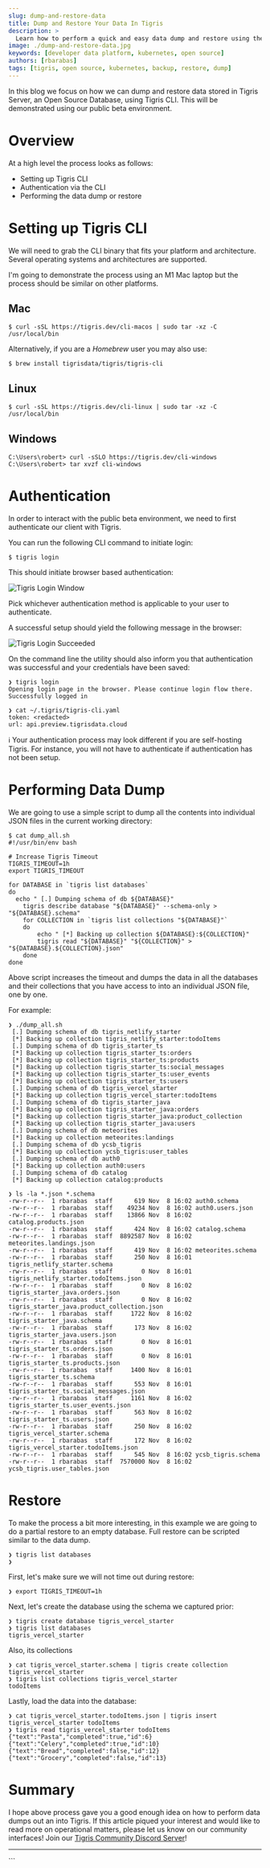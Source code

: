 ```yaml
---
slug: dump-and-restore-data
title: Dump and Restore Your Data In Tigris
description: >
  Learn how to perform a quick and easy data dump and restore using the Tigris CLI
image: ./dump-and-restore-data.jpg
keywords: [developer data platform, kubernetes, open source]
authors: [rbarabas]
tags: [tigris, open source, kubernetes, backup, restore, dump]
---
```


In this blog we focus on how we can dump and restore data stored in Tigris Server, an Open Source Database, using Tigris CLI. This will
be demonstrated using our public beta environment.

# Overview

At a high level the process looks as follows:

- Setting up Tigris CLI
- Authentication via the CLI
- Performing the data dump or restore

# Setting up Tigris CLI

We will need to grab the CLI binary that fits your platform and architecture. Several operating systems and architectures are supported.

I'm going to demonstrate the process using an M1 Mac laptop but the process should be similar on other platforms.

## Mac

```shell
$ curl -sSL https://tigris.dev/cli-macos | sudo tar -xz -C /usr/local/bin
```

Alternatively, if you are a _Homebrew_ user you may also use:

```shell
$ brew install tigrisdata/tigris/tigris-cli
```

## Linux

```shell
$ curl -sSL https://tigris.dev/cli-linux | sudo tar -xz -C /usr/local/bin
```

## Windows

```shell
C:\Users\robert> curl -sSLO https://tigris.dev/cli-windows
C:\Users\robert> tar xvzf cli-windows
```

# Authentication

In order to interact with the public beta environment, we need to first authenticate our client with Tigris.

You can run the following CLI command to initiate login:

```shell
$ tigris login
```

This should initiate browser based authentication:

![Tigris Login Window](./tigris_login.jpg)

Pick whichever authentication method is applicable to your user to authenticate.

A successful setup should yield the following message in the browser:

![Tigris Login Succeeded](./tigris_login_success.jpg)

On the command line the utility should also inform you that authentication was successful and your credentials have been saved:

```shell
❯ tigris login
Opening login page in the browser. Please continue login flow there.
Successfully logged in

❯ cat ~/.tigris/tigris-cli.yaml
token: <redacted>
url: api.preview.tigrisdata.cloud
```

:information_source: Your authentication process may look different if you are self-hosting Tigris. For instance, you will not
have to authenticate if authentication has not been setup.

# Performing Data Dump

We are going to use a simple script to dump all the contents into individual JSON files in the current working directory:

```shell
$ cat dump_all.sh
#!/usr/bin/env bash

# Increase Tigris Timeout
TIGRIS_TIMEOUT=1h
export TIGRIS_TIMEOUT

for DATABASE in `tigris list databases`
do
  echo " [.] Dumping schema of db ${DATABASE}"
	tigris describe database "${DATABASE}" --schema-only > "${DATABASE}.schema"
	for COLLECTION in `tigris list collections "${DATABASE}"`
	do
		echo " [*] Backing up collection ${DATABASE}:${COLLECTION}"
		tigris read "${DATABASE}" "${COLLECTION}" > "${DATABASE}.${COLLECTION}.json"
	done
done
```

Above script increases the timeout and dumps the data in all the databases and their collections that you have access to into an
individual JSON file, one by one.

For example:

```shell
❯ ./dump_all.sh
 [.] Dumping schema of db tigris_netlify_starter
 [*] Backing up collection tigris_netlify_starter:todoItems
 [.] Dumping schema of db tigris_starter_ts
 [*] Backing up collection tigris_starter_ts:orders
 [*] Backing up collection tigris_starter_ts:products
 [*] Backing up collection tigris_starter_ts:social_messages
 [*] Backing up collection tigris_starter_ts:user_events
 [*] Backing up collection tigris_starter_ts:users
 [.] Dumping schema of db tigris_vercel_starter
 [*] Backing up collection tigris_vercel_starter:todoItems
 [.] Dumping schema of db tigris_starter_java
 [*] Backing up collection tigris_starter_java:orders
 [*] Backing up collection tigris_starter_java:product_collection
 [*] Backing up collection tigris_starter_java:users
 [.] Dumping schema of db meteorites
 [*] Backing up collection meteorites:landings
 [.] Dumping schema of db ycsb_tigris
 [*] Backing up collection ycsb_tigris:user_tables
 [.] Dumping schema of db auth0
 [*] Backing up collection auth0:users
 [.] Dumping schema of db catalog
 [*] Backing up collection catalog:products

❯ ls -la *.json *.schema
-rw-r--r--  1 rbarabas  staff      619 Nov  8 16:02 auth0.schema
-rw-r--r--  1 rbarabas  staff    49234 Nov  8 16:02 auth0.users.json
-rw-r--r--  1 rbarabas  staff    13866 Nov  8 16:02 catalog.products.json
-rw-r--r--  1 rbarabas  staff      424 Nov  8 16:02 catalog.schema
-rw-r--r--  1 rbarabas  staff  8892587 Nov  8 16:02 meteorites.landings.json
-rw-r--r--  1 rbarabas  staff      419 Nov  8 16:02 meteorites.schema
-rw-r--r--  1 rbarabas  staff      250 Nov  8 16:01 tigris_netlify_starter.schema
-rw-r--r--  1 rbarabas  staff        0 Nov  8 16:01 tigris_netlify_starter.todoItems.json
-rw-r--r--  1 rbarabas  staff        0 Nov  8 16:02 tigris_starter_java.orders.json
-rw-r--r--  1 rbarabas  staff        0 Nov  8 16:02 tigris_starter_java.product_collection.json
-rw-r--r--  1 rbarabas  staff     1722 Nov  8 16:02 tigris_starter_java.schema
-rw-r--r--  1 rbarabas  staff      173 Nov  8 16:02 tigris_starter_java.users.json
-rw-r--r--  1 rbarabas  staff        0 Nov  8 16:01 tigris_starter_ts.orders.json
-rw-r--r--  1 rbarabas  staff        0 Nov  8 16:01 tigris_starter_ts.products.json
-rw-r--r--  1 rbarabas  staff     1400 Nov  8 16:01 tigris_starter_ts.schema
-rw-r--r--  1 rbarabas  staff      553 Nov  8 16:01 tigris_starter_ts.social_messages.json
-rw-r--r--  1 rbarabas  staff     1161 Nov  8 16:02 tigris_starter_ts.user_events.json
-rw-r--r--  1 rbarabas  staff      563 Nov  8 16:02 tigris_starter_ts.users.json
-rw-r--r--  1 rbarabas  staff      250 Nov  8 16:02 tigris_vercel_starter.schema
-rw-r--r--  1 rbarabas  staff      172 Nov  8 16:02 tigris_vercel_starter.todoItems.json
-rw-r--r--  1 rbarabas  staff      545 Nov  8 16:02 ycsb_tigris.schema
-rw-r--r--  1 rbarabas  staff  7570000 Nov  8 16:02 ycsb_tigris.user_tables.json
```

# Restore

To make the process a bit more interesting, in this example we are going to do a partial restore to an empty database. Full restore can be
scripted similar to the data dump.

```shell
❯ tigris list databases
❯
```

First, let's make sure we will not time out during restore:

```shell
❯ export TIGRIS_TIMEOUT=1h
```

Next, let's create the database using the schema we captured prior:

```shell
❯ tigris create database tigris_vercel_starter
❯ tigris list databases
tigris_vercel_starter
```

Also, its collections

```shell
❯ cat tigris_vercel_starter.schema | tigris create collection tigris_vercel_starter
❯ tigris list collections tigris_vercel_starter
todoItems
```

Lastly, load the data into the database:

```shell
❯ cat tigris_vercel_starter.todoItems.json | tigris insert tigris_vercel_starter todoItems
❯ tigris read tigris_vercel_starter todoItems
{"text":"Pasta","completed":true,"id":6}
{"text":"Celery","completed":true,"id":10}
{"text":"Bread","completed":false,"id":12}
{"text":"Grocery","completed":false,"id":13}
```

# Summary

I hope above process gave you a good enough idea on how to perform data dumps out an into Tigris. If this article piqued your interest and would
like to read more on operational matters, please let us know on our community interfaces! Join our 
[Tigris Community Discord Server](http://discord.tigrisdata.com)!

---


<BetaSignupCTA />
```
